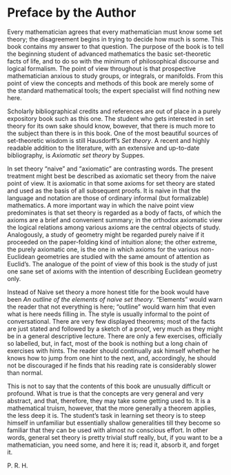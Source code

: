 # Preface by the Author {.unnumbered}

Every mathematician agrees that every mathematician must know some set theory; the disagreement begins in trying to decide how much is some. This book contains my answer to that question. The purpose of the book is to tell the beginning student of advanced mathematics the basic set-theoretic facts of life, and to do so with the minimum of philosophical discourse and logical  formalism. The point of view throughout is that prospective mathematician anxious to study groups, or integrals, or manifolds. From this point of view the concepts and methods of this book are merely some of the standard mathematical tools; the expert specialist will find nothing new here.

Scholarly bibliographical credits and references are out of place in a purely expository book such as this one. The student who gets interested in set theory for its own sake should know, bowever, that there is much more to the subject than there is in this book. One of the most beautiful sources of set-theoretic wisdom is still Hausdorff's *Set theory*. A recent and highly readable addition to the literature, with an extensive and up-to-date bibliography, is *Axiomatic set theory* by Suppes. 

In set theory "naive" and "axiomatic" are contrasting words. The present treatment might best be described as axiomatic set theory from the naive point of view. It is axiomatic in that some axioms for set theory are stated and used as the basis of all subsequent proofs. It is naive in that the language and notation are those of ordinary informal (but formalizable) mathematics. A more important way in which the naive point view predominates is that set theory is regarded as a body of facts, of which the axioms are a brief and convenient summary; in the orthodox axiomatic view the logical relations among various axioms are the central objects of study. Analogously, a study of geometry might be regarded purely naive if it proceeded on the paper-folding kind of intuition alone; the other extreme, the purely axiomatic one, is the one in which axioms for the various non-Euclidean geometries are studied with the same amount of attention as Euclid's. The analogue of the point of view of this book is the study of just one sane set of axioms with the intention of describing Euclidean geometry only.

Instead of Naive set theory a more honest title for the book would have been *An outline of the elements of naive set theory*. "Elements" would warn the reader that not everything is here; "outline" would warn him that even what is here needs filling in. The style is usually informal to the point of conversational. There are very few displayed theorems; most of the facts are just stated and followed by a sketch of a proof, very much as they might be in a general descriptive lecture. There are only a few exercises, officially so labelled, but, in fact, most of the book is nothing but a long chain of exercises with hints. The reader should continually ask himself whether he knows how to jump from one hint to the next, and, accordingly, he should not be discouraged if he finds that his reading rate is considerably slower than normal. 

This is not to say that the contents of this book are unusually difficult or profound. What is true is that the concepts are very general and very abstract, and that, therefore, they may take some getting used to. It is a mathematical truism, however, that the more generally a theorem applies, the less deep it is. The student's task in learning set theory is to steep himself in unfamiliar but essentially shallow generalities till they become so familiar that they can be used with almost no conscious effort. In other words, general set theory is pretty trivial stuff really, but, if you want to be a mathematician, you need some, and here it is; read it, absorb it, and forget it.

::: {.content-visible when-format="pdf"}
\begin{flushright}
P. R. H.
\end{flushright}
:::

:::::: {.content-visible when-format="html"} 
::: {.signature}
P. R. H.
:::
::::::